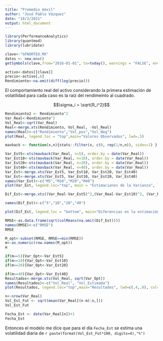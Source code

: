 ```yaml
---
title: "Promedio móvil"
author: "José Pablo Vázquez"
date: "18/3/2021"
output: html_document
---
```


```r
library(PerformanceAnalytics)
library(quantmod)
library(lubridate)
```



```r
clave<-"GFNORTEO.MX"
datos <- new.env()
getSymbols(clave,from="2016-01-01", to=today(), warnings = "FALSE", env = datos)
```



```r
activo<-datos[[clave]]
precio<-activo[,6]
Rendimiento<-na.omit(diff(log(precio)))
```

El comportamiento real del activo considerando la primera estimación de volatilidad para cada caso es la raíz del rendimeinto al cuadrado.

$$\sigma_i = \sqrt{R_i^2}$$

```r
Rendimiento2 <- Rendimiento^2
Var_Real<-Rendimiento^2
Vol_Real<-sqrt(Var_Real)
Real<-merge.xts(Rendimiento, Vol_Real, -Vol_Real)
names(Real)<-c("Rendimiento","Vol_pos","Vol_Neg")
plot(Real, legend.loc = "top",main="Valores Observados", lwd=.5)
```


```r
mavback <- function(x,n){stats::filter(x, c(0, rep(1/n,n)), sides=1) }
```


```r
Var_Est5<-xts(mavback(Var_Real, n=5), order.by = date(Var_Real))
Var_Est10<-xts(mavback(Var_Real, n=10), order.by = date(Var_Real))
Var_Est20<-xts(mavback(Var_Real, n=20), order.by = date(Var_Real))
Var_Est40<-xts(mavback(Var_Real, n=40), order.by = date(Var_Real))
Var_Est<-merge.xts(Var_Est5, Var_Est10, Var_Est20, Var_Est40)
Var_Est<-merge.xts(Var_Est5, Var_Est10, Var_Est20, Var_Est40)
names(Var_Est)<-c("M5","M10","M20","M40")
plot(Var_Est, legend.loc="top", main = "Estimaciones de la Varianza", lwd=.5)
```


```r
Dif_Est<-merge.xts((Var_Real-Var_Est5)^2,(Var_Real-Var_Est10)^2, (Var_Real-Var_Est20)^2, (Var_Real-Var_Est40)^2)

names(Dif_Est)<-c("5","10","20","40")

plot(Dif_Est, legend.loc = "bottom", main="Diferencias en la estimación", lwd=.5)
```


```r
RMSE<-as.data.frame(sqrt(colMeans(na.omit(Dif_Est))))
names(RMSE)<-c("RMSE")
RMSE
```


```r
M_opt<-subset(RMSE, RMSE==min(RMSE))
m<-as.numeric(row.names(M_opt))
m
```


```r
if(m==5){Var_Opt<-Var_Est5}
if(m==10){Var_Opt<-Var_Est10}
if(m==20){Var_Opt<-Var_Est20}
```


```r
if(m==40){Var_Opt<-Var_Est40}
Resultados<-merge.xts(Vol_Real, sqrt(Var_Opt))
names(Resultados)<-c("Vol_Real", "Vol_Estimada")
plot(Resultados, legend.loc="top",main="Resultados", lwd=c(.4,.8), col=c("blue", "red"))
```


```r
n<-nrow(Var_Real)
Vol_Est_Fut <- sqrt(mean(Var_Real[(n-m):n,]))
Vol_Est_Fut
```



```r
Fecha_Est <- date(Var_Real[n])+1
Fecha_Est
```


Entonces el modelo me dice que para el día `Fecha_Est` se estima una volatilidad diaria de `r paste(format(Vol_Est_Fut*100, digits=4),"%") `













